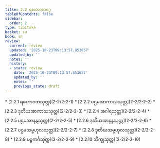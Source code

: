 ```yaml
---
title: 2.2 ရဟောဂတဝဂ္ဂ
tableOfContents: false
sidebar:
  order: 2
type: tipitaka
basket: su
book: sn
review:
  current: review
  updated: '2025-10-23T09:13:57.853657'
  updated_by: ''
  notes: ''
  history:
  - state: review
    date: '2025-10-23T09:13:57.853657'
    updated_by: ''
    notes: ''
    previous_state: draft
---
```



<ReviewStatus review={frontmatter.review} showDetails={true} />

<HypothesisAnnotation frontmatter={frontmatter} />

<DynamicBreadcrumb />



<TableOfContents book="sn" section="2.2">
* [2.2.1 ရဟောဂတသုတ္တ](2-2/2-2-1)
* [2.2.2 ပဌမအာကာသသုတ္တ](2-2/2-2-2)
* [2.2.3 ဒုတိယအာကာသသုတ္တ](2-2/2-2-3)
* [2.2.4 အဂါရသုတ္တ](2-2/2-2-4)
* [2.2.5 ပဌမအာနန္ဒသုတ္တ](2-2/2-2-5)
* [2.2.6 ဒုတိယအာနန္ဒသုတ္တ](2-2/2-2-6)
* [2.2.7 ပဌမသမ္ဗဟုလသုတ္တ](2-2/2-2-7)
* [2.2.8 ဒုတိယသမ္ဗဟုလသုတ္တ](2-2/2-2-8)
* [2.2.9 ပဉ္စကင်္ဂသုတ္တ](2-2/2-2-9)
* [2.2.10 ဘိက္ခုသုတ္တ](2-2/2-2-10)
</TableOfContents>